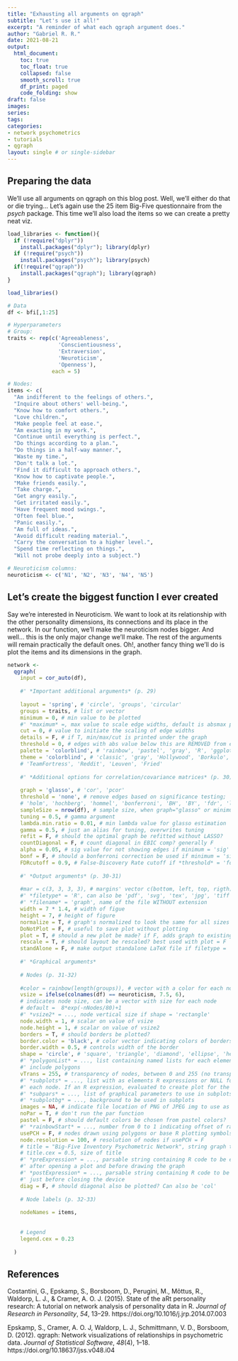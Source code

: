 ```yaml
---
title: "Exhausting all arguments on qgraph"
subtitle: "Let's use it all!"
excerpt: "A reminder of what each qgraph argument does."
author: "Gabriel R. R."
date: 2021-08-21
output: 
  html_document:
    toc: true
    toc_float: true
    collapsed: false
    smooth_scroll: true
    df_print: paged
    code_folding: show
draft: false
images:
series:
tags:
categories:
- network psychometrics
- tutorials
- qgraph
layout: single # or single-sidebar
---
```

## Preparing the data

We'll use all arguments on qgraph on this blog post. Well, we'll either do that
or die trying...
Let's again use the 25 item Big-Five questionnaire from the *psych* package.
This time we'll also load the items so we can create a pretty neat viz.

```r
load_libraries <- function(){
  if (!require("dplyr"))
    install.packages("dplyr"); library(dplyr)
  if (!require("psych"))
    install.packages("psych"); library(psych)
  if(!require("qgraph"))
    install.packages("qgraph"); library(qgraph)
}

load_libraries()

# Data
df <- bfi[,1:25]

# Hyperparameters
# Group:
traits <- rep(c('Agreeableness',
                'Conscientiousness',
                'Extraversion',
                'Neuroticism',
                'Openness'),
              each = 5)

# Nodes:
items <- c(
  "Am indifferent to the feelings of others.",
  "Inquire about others' well-being.",
  "Know how to comfort others.",
  "Love children.",
  "Make people feel at ease.",
  "Am exacting in my work.",
  "Continue until everything is perfect.",
  "Do things according to a plan.",
  "Do things in a half-way manner.",
  "Waste my time.",
  "Don't talk a lot.",
  "Find it difficult to approach others.",
  "Know how to captivate people.",
  "Make friends easily.",
  "Take charge.",
  "Get angry easily.",
  "Get irritated easily.",
  "Have frequent mood swings.",
  "Often feel blue.",
  "Panic easily.",
  "Am full of ideas.",
  "Avoid difficult reading material.",
  "Carry the conversation to a higher level.",
  "Spend time reflecting on things.",
  "Will not probe deeply into a subject.")

# Neuroticism columns:
neuroticism <- c('N1', 'N2', 'N3', 'N4', 'N5')
```

## Let's create the biggest function I ever created
Say we're interested in Neuroticism. We want to look at its relationship with
the other personality dimensions, its connections and its place in the network.
In our function, we'll make the neuroticism nodes bigger. 
And well... this is the only major change we'll make.
The rest of the arguments will remain practically the default ones. Oh!, another
fancy thing we'll do is plot the items and its dimensions in the graph.

```r
network <- 
  qgraph(
    input = cor_auto(df),
    
    #' *Important additional arguments* (p. 29)
    
    layout = 'spring', # 'circle', 'groups', 'circular'
    groups = traits, # list or vector
    minimum = 0, # min value to be plotted
    #' *maximum* =, max value to scale edge widths, default is absmax pcor(x,y)
    cut = 0, # value to initiate the scaling of edge widths
    details = F, # if T, min/max/cut is printed under the graph
    threshold = 0, # edges with abs value below this are REMOVED from estimation
    palette = 'colorblind', # 'rainbow', 'pastel', 'gray', 'R', 'ggplot2'
    theme = 'colorblind', # 'classic', 'gray', 'Hollywood', 'Borkulo', 'gimme',
    # 'TeamFortress', 'Reddit', 'Leuven', 'Fried'
    
    #' *Additional options for correlation/covariance matrices* (p. 30)
    
    graph = 'glasso', # 'cor', 'pcor'
    threshold = 'none', # remove edges based on significance testing; 'sig',
    # 'holm', 'hochberg', 'hommel', 'bonferroni', 'BH', 'BY', 'fdr', 'locfdr'
    sampleSize = nrow(df), # sample size, when graph="glasso" or minimum="sig"
    tuning = 0.5, # gamma argument
    lambda.min.ratio = 0.01, # min lambda value for glasso estimation
    gamma = 0.5, # just an alias for tuning, overwrites tuning
    refit = F, # should the optimal graph be refitted without LASSO?
    countDiagonal = F, # count diagonal in EBIC comp? generally F
    alpha = 0.05, # sig value for not showing edges if minimum = 'sig'
    bonf = F, # should a bonferroni correction be used if minimum = 'sig'?
    FDRcutoff = 0.9, # False-Discovery Rate cutoff if *threshold* = 'fdr'
    
    #' *Output arguments* (p. 30-31)
    
    #mar = c(3, 3, 3, 3), # margins' vector c(bottom, left, top, rigth)
    #' *filetype* = 'R', can also be 'pdf', 'svg', 'tex', 'jpg', 'tiff'
    #' *filename* = 'graph', name of the file WITHOUT extension
    width = 7 * 1.4, # width of figue
    height = 7, # height of figure
    normalize = T, # graph's normalized to look the same for all sizes
    DoNotPlot = F, # useful to save plot without plotting
    plot = T, # should a new plot be made? if F, adds graph to existing plot
    rescale = T, # should layout be rescaled? best used with plot = F
    standAlone = F, # make output standalone LaTeX file if filetype = 'tex'
    
    #' *Graphical arguments*
    
    # Nodes (p. 31-32)
    
    #color = rainbow(length(groups)), # vector with a color for each node
    vsize = ifelse(colnames(df) == neuroticism, 7.5, 6),
    # indicates node size, can be a vector with size for each node
    # default =  8*exp(-nNodes/80)+1
    #' *vsize2* = ..., node vertical size if shape = 'rectangle'
    node.width = 1, # scalar on value of vsize
    node.height = 1, # scalar on value of vsize2
    borders = T, # should borders be plotted?
    border.color = 'black', # color vector indicating colors of borders
    border.width = 0.5, # controls width of the border
    shape = 'circle', # 'square', 'triangle', 'diamond', 'ellipse', 'heart'
    #' *polygonList* = ..., list containing named lists for each element to
    #' include polygons
    vTrans = 255, # transparency of nodes, between 0 and 255 (no transparency)
    #' *subplots* = ..., list with as elements R expressions or NULL for 
    #' each node. If an R expression, evaluated to create plot for the node.
    #' *subpars* = ..., list of graphical parameters to use in subplots
    #' *subplotbg* = ..., background to be used in subplots
    images = NA, # indicate file location of PNG of JPEG img to use as nodes
    noPar = T, # don't run the par function
    pastel = F, # should default colors be chosen from pastel colors?
    #' *rainbowStart* = ..., number from 0 to 1 indicating offset of rainbow
    usePCH = F, # nodes drawn using polygons or base R plotting symbols?
    node.resolution = 100, # resolution of nodes if usePCH = F
    # title = "Big-Five Inventory Psychometric Network", string graph title
    # title.cex = 0.5, size of title
    #' *preExpression* = ..., parsable string containing R code to be evaluated
    #' after opening a plot and before drawing the graph
    #' *postExpression* = ..., parsable string containing R code to be evaluated
    #' just before closing the device
    diag = F, # should diagonal also be plotted? Can also be 'col'
    
    # Node labels (p. 32-33)
    
    nodeNames = items,
    
    
    # Legend
    legend.cex = 0.23
    
  )
```


## References
Costantini, G., Epskamp, S., Borsboom, D., Perugini, M., Mõttus, R., Waldorp, 
L. J., & Cramer, A. O. J. (2015). State of the aRt personality research: 
A tutorial on network analysis of personality data in R. 
*Journal of Research in Personality*, *54*, 13–29. 
https://doi.org/10.1016/j.jrp.2014.07.003

Epskamp, S., Cramer, A. O. J, Waldorp, L. J., Schmittmann, V. D., Borsboom, D. 
(2012). qgraph: Network visualizations of relationships in psychometric data. 
*Journal of Statistical Software*, *48*(4), 1–18. 
https://doi.org/10.18637/jss.v048.i04 
